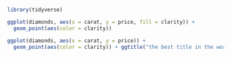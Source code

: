 
```r
library(tidyverse)
```

```r

ggplot(diamonds, aes(x = carat, y = price, fill = clarity)) +
  geom_point(aes(color = clarity))

ggplot(diamonds, aes(x = carat, y = price)) +
  geom_point(aes(color = clarity)) + ggtitle("the best title in the world")


```


